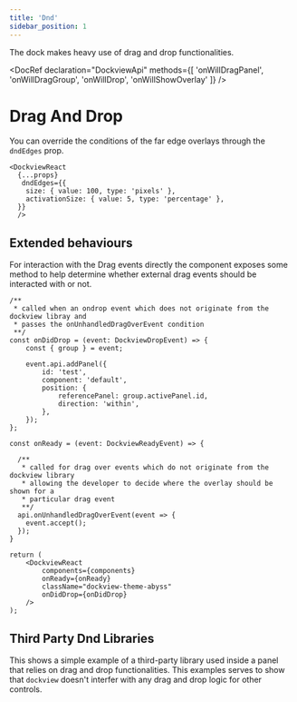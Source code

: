 ```yaml
---
title: 'Dnd'
sidebar_position: 1
---
```




The dock makes heavy use of drag and drop functionalities.

<DocRef declaration="DockviewApi"
  methods={[
    'onWillDragPanel', 'onWillDragGroup',
    'onWillDrop', 'onWillShowOverlay'
  ]}
  />

<LiveExample framework='react' id='dockview/dnd-events' />


# Drag And Drop

You can override the conditions of the far edge overlays through the `dndEdges` prop.

```tsx
<DockviewReact
  {...props}
   dndEdges={{
    size: { value: 100, type: 'pixels' },
    activationSize: { value: 5, type: 'percentage' },
  }}
  />
```

## Extended behaviours

For interaction with the Drag events directly the component exposes some method to help determine whether external drag events should be interacted with or not.

```tsx
/**
 * called when an ondrop event which does not originate from the dockview libray and
 * passes the onUnhandledDragOverEvent condition
 **/
const onDidDrop = (event: DockviewDropEvent) => {
    const { group } = event;

    event.api.addPanel({
        id: 'test',
        component: 'default',
        position: {
            referencePanel: group.activePanel.id,
            direction: 'within',
        },
    });
};

const onReady = (event: DockviewReadyEvent) => {

  /**
   * called for drag over events which do not originate from the dockview library
   * allowing the developer to decide where the overlay should be shown for a
   * particular drag event
   **/
  api.onUnhandledDragOverEvent(event => {
    event.accept();
  });
}

return (
    <DockviewReact
        components={components}
        onReady={onReady}
        className="dockview-theme-abyss"
        onDidDrop={onDidDrop}
    />
);
```

## Third Party Dnd Libraries

This shows a simple example of a third-party library used inside a panel that relies on drag
and drop functionalities. This examples serves to show that `dockview` doesn't interfer with
any drag and drop logic for other controls.

<MultiFrameworkContainer
    sandboxId="externaldnd-dockview"
    react={DockviewExternalDnd}
/>
